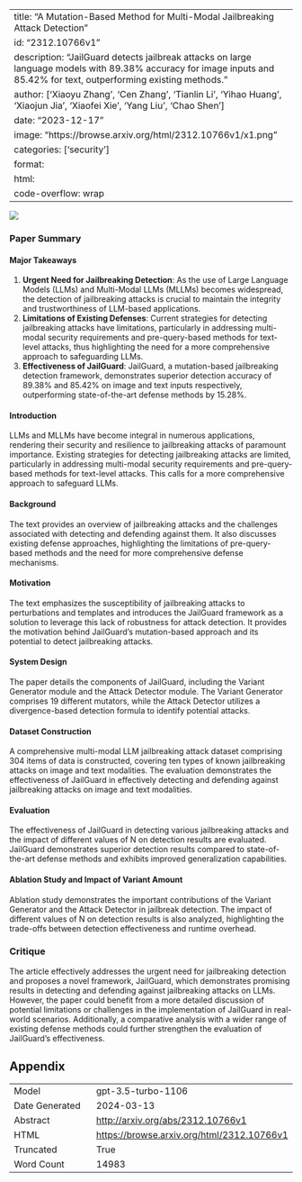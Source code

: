 
---
title: "A Mutation-Based Method for Multi-Modal Jailbreaking Attack Detection"
id: "2312.10766v1"
description: "JailGuard detects jailbreak attacks on large language models with 89.38% accuracy for image inputs and 85.42% for text, outperforming existing methods."
author: ['Xiaoyu Zhang', 'Cen Zhang', 'Tianlin Li', 'Yihao Huang', 'Xiaojun Jia', 'Xiaofei Xie', 'Yang Liu', 'Chao Shen']
date: "2023-12-17"
image: "https://browse.arxiv.org/html/2312.10766v1/x1.png"
categories: ['security']
format:
  html:
    code-overflow: wrap
---

![](https://browse.arxiv.org/html/2312.10766v1/x1.png)

### Paper Summary

#### Major Takeaways
1. **Urgent Need for Jailbreaking Detection**: As the use of Large Language Models (LLMs) and Multi-Modal LLMs (MLLMs) becomes widespread, the detection of jailbreaking attacks is crucial to maintain the integrity and trustworthiness of LLM-based applications.
2. **Limitations of Existing Defenses**: Current strategies for detecting jailbreaking attacks have limitations, particularly in addressing multi-modal security requirements and pre-query-based methods for text-level attacks, thus highlighting the need for a more comprehensive approach to safeguarding LLMs.
3. **Effectiveness of JailGuard**: JailGuard, a mutation-based jailbreaking detection framework, demonstrates superior detection accuracy of 89.38% and 85.42% on image and text inputs respectively, outperforming state-of-the-art defense methods by 15.28%.

#### Introduction
LLMs and MLLMs have become integral in numerous applications, rendering their security and resilience to jailbreaking attacks of paramount importance. Existing strategies for detecting jailbreaking attacks are limited, particularly in addressing multi-modal security requirements and pre-query-based methods for text-level attacks. This calls for a more comprehensive approach to safeguard LLMs.

#### Background
The text provides an overview of jailbreaking attacks and the challenges associated with detecting and defending against them. It also discusses existing defense approaches, highlighting the limitations of pre-query-based methods and the need for more comprehensive defense mechanisms.

#### Motivation
The text emphasizes the susceptibility of jailbreaking attacks to perturbations and templates and introduces the JailGuard framework as a solution to leverage this lack of robustness for attack detection. It provides the motivation behind JailGuard's mutation-based approach and its potential to detect jailbreaking attacks.

#### System Design
The paper details the components of JailGuard, including the Variant Generator module and the Attack Detector module. The Variant Generator comprises 19 different mutators, while the Attack Detector utilizes a divergence-based detection formula to identify potential attacks.

#### Dataset Construction
A comprehensive multi-modal LLM jailbreaking attack dataset comprising 304 items of data is constructed, covering ten types of known jailbreaking attacks on image and text modalities. The evaluation demonstrates the effectiveness of JailGuard in effectively detecting and defending against jailbreaking attacks on image and text modalities.

#### Evaluation
The effectiveness of JailGuard in detecting various jailbreaking attacks and the impact of different values of N on detection results are evaluated. JailGuard demonstrates superior detection results compared to state-of-the-art defense methods and exhibits improved generalization capabilities.

#### Ablation Study and Impact of Variant Amount
Ablation study demonstrates the important contributions of the Variant Generator and the Attack Detector in jailbreak detection. The impact of different values of N on detection results is also analyzed, highlighting the trade-offs between detection effectiveness and runtime overhead.

### Critique
The article effectively addresses the urgent need for jailbreaking detection and proposes a novel framework, JailGuard, which demonstrates promising results in detecting and defending against jailbreaking attacks on LLMs. However, the paper could benefit from a more detailed discussion of potential limitations or challenges in the implementation of JailGuard in real-world scenarios. Additionally, a comparative analysis with a wider range of existing defense methods could further strengthen the evaluation of JailGuard's effectiveness.

## Appendix

|          |          |
|----------|----------|
| Model     | gpt-3.5-turbo-1106       |
| Date Generated     | 2024-03-13       |
| Abstract | [http://arxiv.org/abs/2312.10766v1](http://arxiv.org/abs/2312.10766v1)        |
| HTML     | [https://browse.arxiv.org/html/2312.10766v1](https://browse.arxiv.org/html/2312.10766v1)       |
| Truncated       | True       |
| Word Count       | 14983       |